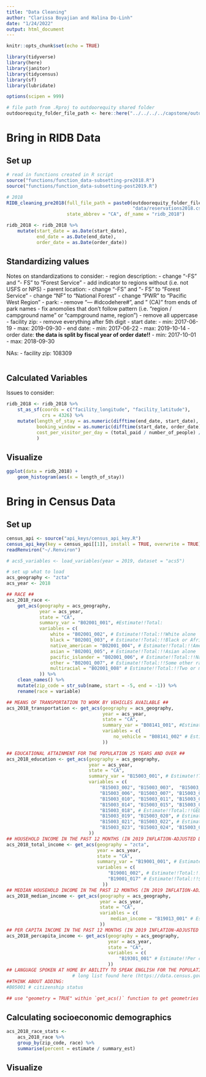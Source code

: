 ```yaml
---
title: "Data Cleaning"
author: "Clarissa Boyajian and Halina Do-Linh"
date: "1/24/2022"
output: html_document
---
```


```r
knitr::opts_chunk$set(echo = TRUE)

library(tidyverse)
library(here)
library(janitor)
library(tidycensus)
library(sf)
library(lubridate)

options(scipen = 999)

# file path from .Rproj to outdoorequity shared folder
outdoorequity_folder_file_path <- here::here("../../../../capstone/outdoorequity/")
```

# Bring in RIDB Data

## Set up

```r
# read in functions created in R script
source("functions/function_data-subsetting-pre2018.R")
source("functions/function_data-subsetting-post2019.R")
```

```r
# 2018
RIDB_cleaning_pre2018(full_file_path = paste0(outdoorequity_folder_file_path, 
                                              "data/reservations2018.csv"), 
                      state_abbrev = "CA", df_name = "ridb_2018")

ridb_2018 <- ridb_2018 %>% 
    mutate(start_date = as.Date(start_date),
           end_date = as.Date(end_date),
           order_date = as.Date(order_date))
```

## Standardizing values

Notes on standardizations to consider:
- region description: 
    - change "-FS" and "- FS" to "Forest Service"
    - add indicator to regions without (i.e. not USFS or NPS)
- parent location:
    - change "-FS" and "- FS" to "Forest Service"
    - change "NF" to "National Forest"
    - change "PWR" to "Pacific West Region"
- park:
    - remove "--- #idcodehere#", and " (CA)" from ends of park names
    - fix anomolies that don't follow pattern (i.e. "region / campground name" or "campground name, region")
    - remove all uppercase
- facility zip:
    - remove everything after 5th digit
- start date:
    - min: 2017-06-19
    - max: 2019-09-30
- end date:
    - min: 2017-06-22
    - max: 2019-10-14
- order date: **the data is split by fiscal year of order date!!**
    - min: 2017-10-01
    - max: 2018-09-30

NAs:
    - facility zip: 108309

```r

```


## Calculated Variables

Issues to consider: 


```r
ridb_2018 <- ridb_2018 %>% 
    st_as_sf(coords = c("facility_longitude", "facility_latitude"),
             crs = 4326) %>% 
    mutate(length_of_stay = as.numeric(difftime(end_date, start_date), units = "days"), # range: 1 - 22
           booking_window = as.numeric(difftime(start_date, order_date), units = "days"), # range: -126 - 662
           cost_per_visitor_per_day = (total_paid / number_of_people) / length_of_stay # range: $0 - $279, (48 rows are Inf because # people = 0)
           )


```


## Visualize

```r
ggplot(data = ridb_2018) +
    geom_histogram(aes(x = length_of_stay))
```


# Bring in Census Data

## Set up

```r
census_api <- source("api_keys/census_api_key.R")
census_api_key(key = census_api[[1]], install = TRUE, overwrite = TRUE)
readRenviron("~/.Renviron")

# acs5_variables <- load_variables(year = 2019, dataset = "acs5")

# set up what to load
acs_geography <- "zcta"
acs_year <- 2018
```

```r
## RACE ##
acs_2018_race <- 
    get_acs(geography = acs_geography,
            year = acs_year,
            state = "CA",
            summary_var = "B02001_001", #Estimate!!Total:
            variables = c(
                white = "B02001_002", # Estimate!!Total:!!White alone
                black = "B02001_003", # Estimate!!Total:!!Black or African American alone
                native_american = "B02001_004", # Estimate!!Total:!!American Indian and Alaska Native alone
                asian = "B02001_005", # Estimate!!Total:!!Asian alone
                pacific_islander = "B02001_006", # Estimate!!Total:!!Native Hawaiian and Other Pacific Islander alone
                other = "B02001_007", # Estimate!!Total:!!Some other race alone
                multiracial = "B02001_008" # Estimate!!Total:!!Two or more races
            )) %>% 
    clean_names() %>% 
    mutate(zip_code = str_sub(name, start = -5, end = -1)) %>% 
    rename(race = variable)
```

```r
## MEANS OF TRANSPORTATION TO WORK BY VEHICLES AVAILABLE ##
acs_2018_transportation <- get_acs(geography = acs_geography,
                                   year = acs_year,
                                   state = "CA",
                                   summary_var = "B08141_001", #Estimate!!Total:
                                   variables = c(
                                       no_vehicle = "B08141_002" # Estimate!!Total:!!No vehicle available
                                   ))

## EDUCATIONAL ATTAINMENT FOR THE POPULATION 25 YEARS AND OVER ##
acs_2018_education <- get_acs(geography = acs_geography,
                              year = acs_year,
                              state = "CA",
                              summary_var = "B15003_001", # Estimate!!Total:
                              variables = c(
                                  "B15003_002", "B15003_003",  "B15003_004", "B15003_005", 
                                  "B15003_006", "B15003_007", "B15003_008", "B15003_009",
                                  "B15003_010", "B15003_011", "B15003_012", "B15003_013",
                                  "B15003_014", "B15003_015", "B15003_016", "B15003_017",
                                  "B15003_018", # Estimate!!Total:!!GED or alternative credential or below (including above)
                                  "B15003_019", "B15003_020", # Estimate!!Total:!!Some college
                                  "B15003_021", "B15003_022", # Estimate!!Total:!!Associates or bachelors degree
                                  "B15003_023", "B15003_024", "B15003_025" # Estimate!!Total:!!Masters degree and above
                              ))
## HOUSEHOLD INCOME IN THE PAST 12 MONTHS (IN 2019 INFLATION-ADJUSTED DOLLARS) ##
acs_2018_total_income <- get_acs(geography = "zcta",
                                 year = acs_year,
                                 state = "CA",
                                 summary_var = "B19001_001", # Estimate!!Total:
                                 variables = c(
                                     "B19001_002", # Estimate!!Total:!!Less than $10,00 (spread of ranges change from -002 to -0017)
                                     "B19001_017" # Estimate!!Total:!!$200,000 or more
                                   ))
## MEDIAN HOUSEHOLD INCOME IN THE PAST 12 MONTHS (IN 2019 INFLATION-ADJUSTED DOLLARS) ##
acs_2018_median_income <- get_acs(geography = acs_geography,
                                  year = acs_year,
                                  state = "CA",
                                  variables = c(
                                      median_income = "B19013_001" # Estimate!!Median household income in the past 12 months (in 2019 inflation-adjusted dollars)
                                  ))
## PER CAPITA INCOME IN THE PAST 12 MONTHS (IN 2019 INFLATION-ADJUSTED DOLLARS) ##
acs_2018_percapita_income <- get_acs(geography = acs_geography,
                                     year = acs_year,
                                     state = "CA",
                                     variables = c(                        
                                         "B19301_001" # Estimate!!Per capita income in the past 12 months (in 2019 inflation-adjusted dollars)
                                     ))
## LANGUAGE SPOKEN AT HOME BY ABILITY TO SPEAK ENGLISH FOR THE POPULATION 5 YEARS AND OVER ##
                        # long list found here (https://data.census.gov/cedsci/table?d=ACS%205-Year%20Estimates%20Detailed%20Tables&tid=ACSDT5Y2019.B16001)
##THINK ABOUT ADDING:
#B05001 # citizenship status

## use "geometry = TRUE" within `get_acs()` function to get geometries for areas
```


## Calculating socioeconomic demographics

```r
acs_2018_race_stats <- 
    acs_2018_race %>% 
    group_by(zip_code, race) %>% 
    summarise(percent = estimate / summary_est)
```

## Visualize

```r

```



